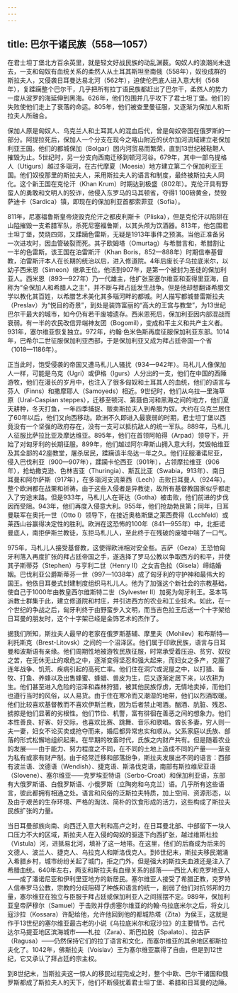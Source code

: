 ```yaml
---
---
---
```

title: 巴尔干诸民族（558—1057）
---




在君士坦丁堡北方百余英里，就是轻文好战民族的动乱渊薮。匈奴人的浪潮尚未退去，一支和匈奴有血统关系的柔然人从土耳其斯坦至南俄（558年），奴役成群的斯拉夫人，又侵袭日耳曼达易北河（562年），迫使伦巴底人进入意大利（568年），复蹂躏整个巴尔干，几乎把所有拉丁语民族都赶出了巴尔干，柔然人的势力一度从波罗的海延伸到黑海。626年，他们包围并几乎攻下了君士坦丁堡。他们的失败使他们走上了衰落的命运。805年，他们被查里曼征服，又逐渐为保加人和斯拉夫人所融合。

保加人原是匈奴人、乌克兰人和土耳其人的混血后代，曾是匈奴帝国在俄罗斯的一部分。阿提拉死后，保加人一个分支在现今之喀山附近的伏尔加河流域建立老保加利亚王国。他们的都城保加（Bolgar）因内河贸易而繁荣，直到13世纪被鞑靼人摧毁为止。5世纪时，另一分支向西南迁移到顿河河谷。679年，其中一部乌提格人（Utigurs）越过多瑙河，在古代摩夏（Moesia）地方建立第二个保加利亚王国。他们奴役那里的斯拉夫人，采用斯拉夫人的语言和制度，最终被斯拉夫人同化。这个新王国在克伦汗（Khan Krum）时期达到极盛（802年）。克伦汗具有野蛮人的勇敢和文明人的狡诈，他侵入东罗马的马其顿省，夺得1 100磅黄金，焚毁萨迪卡（Sardica）镇，即现在的保加利亚首都索菲亚（Sofia）。

811年，尼塞福鲁斯皇帝烧毁克伦汗之都皮利斯卡（Pliska），但是克伦汗以陷阱在山隘摧毁一支希腊军队，杀死尼塞福鲁斯，以其头颅为饮酒器。813年，他包围君士坦丁堡，焚烧四郊，又蹂躏色雷斯，无疑是1913年事件之预演。当他正准备另一次进攻时，因血管破裂而死。其子欧姆塔（Omurtag）与希腊言和，希腊割让一半的色雷斯。该王国在泊雷斯汗（Khan Boris，852—888年）时期信奉基督教，泊雷斯汗本人在长期的统治以后，进入修道院。4年后废长子乌拉底米尔，以幼子西米恩（Simeon）继承王位。他活到907年，是第一个被封为圣徒的保加利亚人。西米恩（893—927年）乃一代雄主，他扩张至塞尔维亚和亚得里亚海，自称为“全保加人和希腊人之主”，并不断与拜占廷发生战争。但是他却想翻译希腊文学以教化其百姓，以希腊艺术美化其多瑙河畔的都城。时人描写都城普雷斯拉夫（Preslav）为“悦目的奇景”，到处是装饰富丽的“高大的王宫与教堂”，为13世纪巴尔干最大的城市，如今仍有若干废墟遗存。西米恩死后，保加利亚因内部混战而衰弱。有一半的农民改信异端神友团（Bogomil），变成和平主义和共产主义者。931年，塞尔维亚恢复独立。972年，约翰·色米色斯再度征服保加利亚东部。1014年，巴希尔二世征服保加利亚西部，于是保加利亚又成为拜占廷帝国一个省（1018—1186年）。

正当此时，饱受侵袭的帝国又遭马札儿人骚扰（934—942年）。马札儿人像保加人一样，可能是乌克（Ugri）或伊格（Igurs）人分出的一支，他们在中国的西陲游牧，他们在漫长的岁月中，也注入了很多匈奴和土耳其人的血统，他们的语言与芬人（Finns）和撒摩耶人（Samoyeds）相近。9世纪时，他们从乌拉—里海草原（Ural-Caspian steppes），迁移至顿河、第聂伯河和黑海之间的地方，他们夏天耕种，冬天打鱼，一年四季捕捉、贩卖斯拉夫人到希腊为奴。大约在乌克兰居住了60年以后，他们又向西移动。欧洲不久即进入最衰弱的时期，君士坦丁堡以西竟没有一个坚强的政府存在，没有一支可以抵抗敌人的统一军队。889年，马札儿人征服比萨拉比亚及摩达维亚。895年，他们在首领阿帕得（Arpad）领导下，开始了对匈牙利的长期征服。899年，他们越过阿尔卑斯山拥入意大利，焚毁帕维亚及其全部的42座教堂，屠杀居民，蹂躏该半岛达一年之久。他们征服潘诺尼亚，侵入巴伐利亚（900—907年），蹂躏卡伦西亚（901年），占领摩拉维亚（906年），抢劫撒克逊、色林吉亚（Thuringia）、斯瓦比亚（Swabia，913年）、南日耳曼和阿尔萨斯（917年），在多瑙河支流莱西（Lech）击败日耳曼人（924年）。整个欧洲都在战栗和祈祷。由于这些入侵者是异教徒，故所有基督教国家似乎都走入了穷途末路。但是933年，马札儿人在哥达（Gotha）被击败，他们前进的步伐因而受阻。943年，他们再度入侵意大利。955年，他们抢劫勃艮第；同年，日耳曼联军在奥托一世（Otto I）领导下，在接近奥格斯堡之莱西费得（Lcchfeld）或莱西山谷赢得决定性的胜利。欧洲在这恐怖的100年（841—955年）中，北拒诺曼底人，南拒伊斯兰教徒，东拒马札儿人，至此终于在残破的废墟中喘了一口气。

975年，马札儿人接受基督教，这使得欧洲相对安全些。吉萨（Geza）王恐怕匈牙利落入再度扩张的拜占廷帝国之手，遂选择了罗马公教以争取西方的和平，并使其子斯蒂芬（Stephen）与亨利二世（Henry II）之女吉色拉（Gisela）缔结婚姻。巴伐利亚公爵斯蒂芬一世（997—1038年）成了匈牙利的守护神和最伟大的国王。他依日耳曼式封建制度组织马札儿人。他为了加强这个新社会的宗教基础，使自己于1000年由教皇西尔维斯特二世（Sylvester II）加冕为匈牙利王。圣本笃派教士群集于此，建立修道院和村庄，并引进西方的农业和工业技术。如此，在一个世纪的争战之后，匈牙利终于由野蛮步入文明，而当吉色拉王后送一个十字架给日耳曼的朋友时，这个十字架已经是金饰艺术的杰作了。

据我们所知，斯拉夫人最早的老家在俄罗斯基辅、摩里夫（Mohilev）和布斯特—利托斯克（Brest-Litovsk）之间的一个沼泽区。他们属于印欧民族，语言与日耳曼和波斯语有亲缘。他们周期性地被游牧民族征服，时常承受着压迫、贫穷、奴役之苦，在无休无止的艰危之中，逐渐变得坚忍和强大起来，而妇女之多产，克服了连年战争、饥荒、疾病引起的高死亡率。他们住在洞穴或泥屋之中，以打猎、畜牧、打鱼、养蜂以及出售蜂蜜、蜂蜡、兽皮为生，后又逐渐定居下来，以农耕为生。他们甚至进入危险的沼泽和森林狩猎，被其他民族俘虏，无情地卖掉，而他们也遵行当时的风俗，以人易货。由于住在寒冷而又潮湿的地带，他们以烈酒取暖。他们比较喜欢基督教而不喜欢伊斯兰教，因为后者禁止喝酒。酗酒、肮脏、残忍、掳掠是他们显著的劣根性。他们节俭、机警，富有徘徊在善恶之间的想象力。他们本性善良、好客、好交际，也喜欢比赛、跳舞、音乐和歌唱。酋长多妻，穷人则一夫一妻，妇女不论买卖或抢夺而来，婚后都异常忠实和顺从。父系家庭以氏族、部落的形式松懈地组织起来。在早期的牧畜时代，氏族之内财产共有。但是随着农业的发展——由于能力、努力程度之不同，在不同的土地上造成不同的产量——渐变为私有或家有财产制。由于经常迁移和部落纷争，斯拉夫发展出不同的语言：西部有波兰语、汶德语（Wendish）、捷克语、斯洛伐克语，南部有斯拉维尼亚语（Slovene）、塞尔维亚——克罗埃亚特语（Serbo-Croat）和保加利亚语，东部有大俄罗斯语、白俄罗斯语、小俄罗斯（立陶宛和乌克兰）语。几乎所有这些语言，彼此都拥有相通之处。语言和风俗的泛斯拉夫特质，加上空间、资源形态，以及由于艰苦的生存环境、严格的淘汰、简朴的饮食形成的活力，这些构成了斯拉夫民族扩张的力量。

当日耳曼部族向南、向西迁入意大利和高卢之时，在日耳曼北部、中部留下一块人口压力不大的区域，斯拉夫人在入侵的匈奴的驱逐下向西扩张，越过维斯杜拉（Vistula）河，进抵易北河，填补了这一地带。在这里，他们的后裔成为后来的文德人、波兰人、捷克人、乌拉克人和斯洛伐克人。到6世纪末，斯拉夫移民潮涌入希腊乡村，城市纷纷关起了城门，拒之门外，但是强大的斯拉夫血液还是注入了希腊血统。640年左右，两支和斯拉夫有血缘关系的部落——西比人和克罗地亚人——成了潘诺尼亚和伊利里亚地方的新居民。塞尔维亚人接受了希腊正教，克罗特人信奉罗马公教，宗教的分歧阻碍了种族和语言的统一，削弱了他们对抗邻邦的力量，塞尔维亚在独立与臣服于拜占廷或保加利亚人之间摇摆不定。989年，保加利亚皇帝萨穆尔（Samuel）于击败并俘虏塞尔维亚的约翰·乌拉底米尔之后，将女儿寇沙拉（Kossara）许配给他，允许他回到他的都城热塔（Zita）为侯王，这就是作于13世纪的塞尔维亚最古老的小说《乌拉底米尔和寇沙拉》的主要情节。古代达尔马提亚地区滨海城市——札拉（Zara）、斯巴拉脱（Spalato）、拉古萨（Ragusa）——仍然保持它们的拉丁语言和文化，而塞尔维亚的其余地区都斯拉夫化了。1042年，佛斯拉夫（Voislav）王为塞尔维亚赢得了自由，但是到12世纪，它又承认了拜占廷的宗主权。

到8世纪末，当斯拉夫这一惊人的移民过程完成之时，整个中欧、巴尔干诸国和俄罗斯都成了斯拉夫人的天下，他们不断侵扰着君士坦丁堡、希腊和日耳曼的边陲。